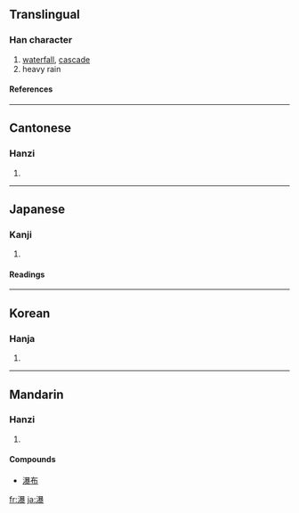 ==Translingual==
===Han character===
{{Han char|rn=85|rad=水|as=15|sn=18|four=3613<sub>2</sub>|canj=水日廿水 (EATE)}}
# [[waterfall]], [[cascade]]
# heavy rain
====References====
{{Han ref|kx=0659.130|dkj=18609|dj=1069.080|hdz=31778.010|uh=7011|ud=28689|bh=C272|bd=49778}}

----
==Cantonese==
===Hanzi===
{{yue-hanzi|jyut=|y=buk6}}
# {{defn|Cantonese}}

----
==Japanese==
===Kanji===
{{ja-kanji|grade=|rs=水15}}
# {{defn|Japanese}} 
====Readings====
{{ja-readings|on=[[ばく]] (baku), [[ほう]] (hō), [[ぼく]] (boku)|kun=[[にわかうめ]] (niwakaume), [[たき]] (taki)}}

----
==Korean==
===Hanja===
{{ko-hanja|hangeul=[[폭]], [[포]]|eumhun=|rv=pok, po|mr=p'ok, p'o|y=phok, pho}}
# {{defn|Korean}}

----
==Mandarin==
===Hanzi===
{{cmn-hanzi|pin=[[pù]] ([[pu4]])|wg=p'u<sup>4</sup>}}
# {{defn|Mandarin}}
====Compounds====
* [[瀑布]]

[[fr:瀑]]
[[ja:瀑]]